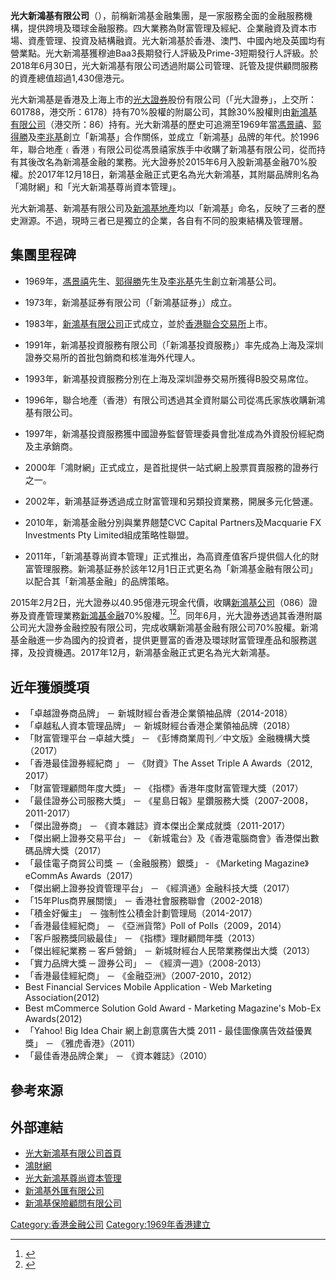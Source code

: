 {{Merge|光大證券國際|time=2022-04-12T18:48:48+00:00}}
{{Multiple issues|
{{Advert|time=2022-02-09T07:19:50+00:00}}
{{Refimprove|time=2022-02-09T07:19:50+00:00}}
}}
{{Infobox Company
| company_name =  光大新鴻基有限公司
| company_name_en =  Everbright Sun Hung Kai Company Limited
| company_logo = [[File:EverbrightSunHungKai_logo.svg|250px]]
| company_type = 金融機構 
| foundation = 1969年
| location = {{HK}}[[銅鑼灣|銅鑼灣]]希慎道33號[[利園一期|利園一期]]21樓、25-28樓
| origins =
| services =
| divisions = [http://www.ebshkdirect.com/ 鴻財網] <br />[http://www.ebshkprivate.com/ 新鴻基尊尚資本管理] 
| key_people = 李明明（执行董事兼行政总裁）
| CEO = 
| industry = 財富管理及經紀<br/>企業融資及資本市場<br/>資產管理<br/>投資及結構融資
| sales =
| profit = 
| revenue =
| asset =
| market_value =
| num_employees = 約1000人（截至2018年3月）
| parent = [[光大證券股份有限公司|光大證券股份有限公司]]（70%）<br/>[[新鴻基有限公司|新鴻基有限公司]]（30%）
| products = 證券<br />互惠基金<br />結構性產品<br />債券<br />投資相連壽險計劃<br />認購新股<br />香港期貨及期權<br />環球期貨<br />股票期權<br />認股證<br />貴金屬<br />槓桿式外匯<br />證券孖展服務<br />全權委託投資組合管理服務<br />保險<br />環球匯款<br />強積金
| company_slogan =
| homepage = http://www.ebshk.com/
}}

'''光大新鴻基有限公司'''（{{lang-en|Everbright Sun Hung Kai Company Limited}}），前稱新鴻基金融集團，是一家服務全面的金融服務機構，提供跨境及環球金融服務。四大業務為財富管理及經紀、企業融資及資本市場、資產管理、投資及結構融資。光大新鴻基於香港、澳門、中國內地及英國均有營業點。光大新鴻基獲穆迪Baa3長期發行人評級及Prime-3短期發行人評級。於2018年6月30日，光大新鴻基有限公司透過附屬公司管理、託管及提供顧問服務的資產總值超過1,430億港元。

光大新鴻基是香港及上海上市的[[光大證券|光大證券]]股份有限公司（「光大證券」，上交所：601788，港交所：6178）持有70%股權的附屬公司，其餘30%股權則由[[新鴻基有限公司|新鴻基有限公司]]（港交所：86）持有。光大新鴻基的歷史可追溯至1969年當[[馮景禧|馮景禧]]、[[郭得勝|郭得勝]]及[[李兆基|李兆基]]創立「新鴻基」合作關係，並成立「新鴻基」品牌的年代。於1996年，聯合地產﹙香港﹚有限公司從馮景禧家族手中收購了新鴻基有限公司，從而持有其後改名為新鴻基金融的業務。光大證券於2015年6月入股新鴻基金融70%股權。於2017年12月18日，新鴻基金融正式更名為光大新鴻基，其附屬品牌則名為「鴻財網」和「光大新鴻基尊尚資本管理」。

光大新鴻基、新鴻基有限公司及[[新鴻基地產|新鴻基地產]]均以「新鴻基」命名，反映了三者的歷史淵源。不過，現時三者已是獨立的企業，各自有不同的股東結構及管理層。

== 集團里程碑 ==
* 1969年，[[馮景禧|馮景禧]]先生、[[郭得勝|郭得勝]]先生及[[李兆基|李兆基]]先生創立新鴻基公司。

* 1973年，新鴻基証券有限公司（「新鴻基証券」）成立。

* 1983年，[[新鴻基有限公司|新鴻基有限公司]]正式成立，並於[[香港聯合交易所|香港聯合交易所]]上市。

* 1991年，新鴻基投資服務有限公司（「新鴻基投資服務」）率先成為上海及深圳證券交易所的首批包銷商和核准海外代理人。

* 1993年，新鴻基投資服務分別在上海及深圳證券交易所獲得B股交易席位。

* 1996年，聯合地產（香港）有限公司透過其全資附屬公司從馮氏家族收購新鴻基有限公司。

* 1997年，新鴻基投資服務獲中國證券監督管理委員會批准成為外資股份經紀商及主承銷商。

* 2000年「鴻財網」正式成立，是首批提供一站式網上股票買賣服務的證券行之一。

* 2002年，新鴻基証券透過成立財富管理和另類投資業務，開展多元化營運。

* 2010年，新鴻基金融分別與業界翹楚CVC Capital Partners及Macquarie FX Investments Pty Limited組成策略性聯盟。

* 2011年，「新鴻基尊尚資本管理」正式推出，為高資產值客戶提供個人化的財富管理服務。新鴻基証券於該年12月1日正式更名為「新鴻基金融有限公司」以配合其「新鴻基金融」的品牌策略。

2015年2月2日，光大證券以40.95億港元現金代價，收購[[新鴻基公司|新鴻基公司]]（086）證券及資產管理業務[[新鴻基金融集團|新鴻基金融]]70%股權。<ref>{{cite news |title=[交易时间]公司公告 光大证券：41亿港元控股新鸿基金融集团 |url=https://tv.cctv.com/2015/02/03/VIDE1422938881121213.shtml |accessdate=2021-11-10 |work=CCTV |archive-date=2021-11-10 |archive-url=https://web.archive.org/web/20211110064407/https://tv.cctv.com/2015/02/03/VIDE1422938881121213.shtml |dead-url=no }}</ref><ref>{{cite news |title=光大证券国际化布局 40.95亿港元收购新鸿基金融 _中国经济网——国家经济门户 |url=http://finance.ce.cn/rolling/201502/03/t20150203_4495789.shtml |accessdate=2021-11-10 |work=中国经济网 |archive-date=2021-11-10 |archive-url=https://web.archive.org/web/20211110063000/http://finance.ce.cn/rolling/201502/03/t20150203_4495789.shtml |dead-url=no }}</ref>。同年6月，光大證券透過其香港附屬公司光大證券金融控股有限公司，完成收購新鴻基金融有限公司70%股權。新鴻基金融進一步為國內的投資者，提供更豐富的香港及環球財富管理產品和服務選擇，及投資機遇。2017年12月，新鴻基金融正式更名為光大新鴻基。

== 近年獲頒獎項 ==
* 「卓越證券商品牌」 － 新城財經台香港企業領袖品牌（2014-2018）
* 「卓越私人資本管理品牌」 － 新城財經台香港企業領袖品牌（2018）
* 「財富管理平台 ─卓越大獎」 － 《彭博商業周刊／中文版》金融機構大獎（2017）
* 「香港最佳證券經紀商 」 － 《財資》The Asset Triple A Awards（2012, 2017）
* 「財富管理顧問年度大獎」 － 《指標》香港年度財富管理大獎（2017）
* 「最佳證券公司服務大獎」 － 《星島日報》星鑽服務大獎（2007-2008，2011-2017）
* 「傑出證券商」 － 《資本雜誌》資本傑出企業成就獎（2011-2017）
* 「傑出網上證券交易平台」 － 《新城電台》及《香港電腦商會》香港傑出數碼品牌大獎（2017）
* 「最佳電子商貿公司獎 －（金融服務）銀獎」 -  《Marketing Magazine》eCommAs Awards（2017）
* 「傑出網上證券投資管理平台」 － 《經濟通》金融科技大獎（2017）
* 「15年Plus商界展關懷」 － 香港社會服務聯會（2002-2018）
* 「積金好僱主」 － 強制性公積金計劃管理局（2014-2017）
* 「香港最佳經紀商」 － 《亞洲貨幣》Poll of Polls（2009，2014）
* 「客戶服務獎同級最佳」 － 《指標》理財顧問年獎（2013）
* 「傑出經紀業務 ─ 客戶營銷」 － 新城財經台人民幣業務傑出大獎（2013）
* 「實力品牌大獎 ─ 證券公司」 － 《經濟一週》（2008-2013）
* 「香港最佳經紀商」 － 《金融亞洲》（2007-2010，2012）
* Best Financial Services Mobile Application - Web Marketing Association(2012)
* Best mCommerce Solution Gold Award - Marketing Magazine's Mob-Ex Awards(2012)
* 「Yahoo! Big Idea Chair 網上創意廣告大獎 2011 - 最佳圖像廣告效益優異獎」 － 《雅虎香港》（2011）
* 「最佳香港品牌企業」 － 《資本雜誌》（2010）

== 參考來源 ==
{{reflist}}

== 外部連結 ==
* [http://www.ebshk.com/ 光大新鴻基有限公司首頁]{{Wayback|url=http://www.ebshk.com/ |date=20180406163759 }}
*[http://www.shkdirect.com/ 鴻財網]{{Wayback|url=http://www.shkdirect.com/ |date=20150418090046 }}
*[http://www.ebshkprivate.com/ 光大新鴻基尊尚資本管理]
*[http://www.shkforex.com/ 新鴻基外匯有限公司]{{Wayback|url=http://www.shkforex.com/ |date=20150503023806 }}
*[http://www.shkic.shkf.com/insure/ 新鴻基保險顧問有限公司]{{Wayback|url=http://www.shkic.shkf.com/insure/ |date=20180418033333 }}

{{reflist}}

[[Category:香港金融公司|Category:香港金融公司]]
[[Category:1969年香港建立|Category:1969年香港建立]]